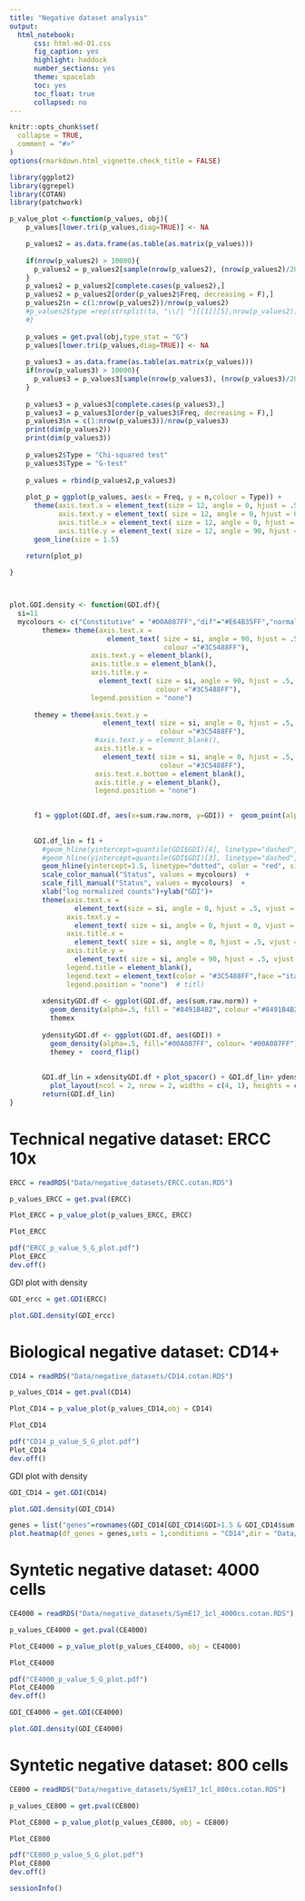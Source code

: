 ```yaml
---
title: "Negative dataset analysis"
output:
  html_notebook:
      css: html-md-01.css
      fig_caption: yes
      highlight: haddock
      number_sections: yes
      theme: spacelab
      toc: yes
      toc_float: true
      collapsed: no
---
```

```r
knitr::opts_chunk$set(
  collapse = TRUE,
  comment = "#>"
)
options(rmarkdown.html_vignette.check_title = FALSE)
```


```r
library(ggplot2)
library(ggrepel)
library(COTAN)
library(patchwork)

p_value_plot <-function(p_values, obj){
    p_values[lower.tri(p_values,diag=TRUE)] <- NA

    p_values2 = as.data.frame(as.table(as.matrix(p_values))) 
    
    if(nrow(p_values2) > 10000){
      p_values2 = p_values2[sample(nrow(p_values2), (nrow(p_values2)/20)) , ]
    }
    p_values2 = p_values2[complete.cases(p_values2),]
    p_values2 = p_values2[order(p_values2$Freq, decreasing = F),]
    p_values2$n = c(1:nrow(p_values2))/nrow(p_values2)
    #p_values2$type =rep(strsplit(ta, "\\/| ")[[1]][5],nrow(p_values2)) 
    #}
    
    p_values = get.pval(obj,type_stat = "G")
    p_values[lower.tri(p_values,diag=TRUE)] <- NA
    
    p_values3 = as.data.frame(as.table(as.matrix(p_values))) 
    if(nrow(p_values3) > 10000){
      p_values3 = p_values3[sample(nrow(p_values3), (nrow(p_values3)/20)),]
    }
    
    p_values3 = p_values3[complete.cases(p_values3),]
    p_values3 = p_values3[order(p_values3$Freq, decreasing = F),]
    p_values3$n = c(1:nrow(p_values3))/nrow(p_values3)
    print(dim(p_values2))
    print(dim(p_values3))
    
    p_values2$Type = "Chi-squared test"
    p_values3$Type = "G-test"
    
    p_values = rbind(p_values2,p_values3)
    
    plot_p = ggplot(p_values, aes(x = Freq, y = n,colour = Type)) +
      theme(axis.text.x = element_text(size = 12, angle = 0, hjust = .5, vjust = .5, face = "plain"),
            axis.text.y = element_text( size = 12, angle = 0, hjust = 0, vjust = .5, face = "plain"),  
            axis.title.x = element_text( size = 12, angle = 0, hjust = .5, vjust = 0, face = "plain"),
            axis.title.y = element_text( size = 12, angle = 90, hjust = .5, vjust = .5, face = "plain")) + labs(x = "p-value", y = "percentile" ) +
      geom_line(size = 1.5) 

    return(plot_p)
  
}



plot.GDI.density <- function(GDI.df){
  si=11
  mycolours <- c("Constitutive" = "#00A087FF","dif"="#E64B35FF","normal" = "#8491B4B2")
        themex= theme(axis.text.x = 
                        element_text( size = si, angle = 90, hjust = .5, vjust = .5, face = "plain", 
                                      colour ="#3C5488FF"),
                    axis.text.y = element_blank(),  
                    axis.title.x = element_blank(),
                    axis.title.y = 
                      element_text( size = si, angle = 90, hjust = .5, vjust = .5, face = "plain", 
                                    colour ="#3C5488FF"),
                    legend.position = "none") 
      
      themey = theme(axis.text.y = 
                       element_text( size = si, angle = 0, hjust = .5, vjust = .5, face = "plain", 
                                     colour ="#3C5488FF"),
                     #axis.text.y = element_blank(),  
                     axis.title.x = 
                       element_text( size = si, angle = 0, hjust = .5, vjust = .5, face = "plain", 
                                     colour ="#3C5488FF"),
                     axis.text.x.bottom = element_blank(),
                     axis.title.y = element_blank(),
                     legend.position = "none") 

  
      f1 = ggplot(GDI.df, aes(x=sum.raw.norm, y=GDI)) +  geom_point(alpha = 0.4, color = "#8491B4B2", size=2.5)
      
      
      GDI.df_lin = f1 + 
        #geom_hline(yintercept=quantile(GDI$GDI)[4], linetype="dashed", color = "darkblue") +
        #geom_hline(yintercept=quantile(GDI$GDI)[3], linetype="dashed", color = "darkblue") +
        geom_hline(yintercept=1.5, linetype="dotted", color = "red", size= 1) +
        scale_color_manual("Status", values = mycolours)  +
        scale_fill_manual("Status", values = mycolours)  +
        xlab("log normalized counts")+ylab("GDI")+
        theme(axis.text.x = 
                element_text(size = si, angle = 0, hjust = .5, vjust = .5, face = "plain", colour ="#3C5488FF" ),
              axis.text.y = 
                element_text( size = si, angle = 0, hjust = 0, vjust = .5, face = "plain", colour ="#3C5488FF"),  
              axis.title.x = 
                element_text( size = si, angle = 0, hjust = .5, vjust = 0, face = "plain", colour ="#3C5488FF"),
              axis.title.y = 
                element_text( size = si, angle = 90, hjust = .5, vjust = .5, face = "plain", colour ="#3C5488FF"),
              legend.title = element_blank(),
              legend.text = element_text(color = "#3C5488FF",face ="italic" ),
              legend.position = "none")  # titl)
      
        xdensityGDI.df <- ggplot(GDI.df, aes(sum.raw.norm)) + 
          geom_density(alpha=.5, fill = "#8491B4B2", colour ="#8491B4B2" ) +
          themex  
      
        ydensityGDI.df <- ggplot(GDI.df, aes(GDI)) + 
          geom_density(alpha=.5, fill="#00A087FF", colour= "#00A087FF") + 
          themey +  coord_flip() 
          
      
        GDI.df_lin = xdensityGDI.df + plot_spacer() + GDI.df_lin+ ydensityGDI.df + 
          plot_layout(ncol = 2, nrow = 2, widths = c(4, 1), heights = c(1, 4))
        return(GDI.df_lin)
}
```

# Technical negative dataset: ERCC 10x
```r
ERCC = readRDS("Data/negative_datasets/ERCC.cotan.RDS")
```
```r
p_values_ERCC = get.pval(ERCC)

Plot_ERCC = p_value_plot(p_values_ERCC, ERCC)

Plot_ERCC
```
```r
pdf("ERCC_p_value_S_G_plot.pdf")
Plot_ERCC
dev.off()
```


GDI plot with density

```r
GDI_ercc = get.GDI(ERCC)

plot.GDI.density(GDI_ercc)
```


# Biological negative dataset: CD14+
```r
CD14 = readRDS("Data/negative_datasets/CD14.cotan.RDS")
```
```r
p_values_CD14 = get.pval(CD14)

Plot_CD14 = p_value_plot(p_values_CD14,obj = CD14)

Plot_CD14
```
```r
pdf("CD14_p_value_S_G_plot.pdf")
Plot_CD14
dev.off()
```


GDI plot with density

```r
GDI_CD14 = get.GDI(CD14)

plot.GDI.density(GDI_CD14)
```
```r
genes = list("genes"=rownames(GDI_CD14[GDI_CD14$GDI>1.5 & GDI_CD14$sum.raw.norm > 5 & GDI_CD14$exp.cells > 2.5,]))
plot.heatmap(df_genes = genes,sets = 1,conditions = "CD14",dir = "Data/negative_datasets/")
```


# Syntetic negative dataset: 4000 cells
```r
CE4000 = readRDS("Data/negative_datasets/SymE17_1cl_4000cs.cotan.RDS")
```
```r
p_values_CE4000 = get.pval(CE4000)

Plot_CE4000 = p_value_plot(p_values_CE4000, obj = CE4000)

Plot_CE4000

```
```r
pdf("CE4000_p_value_S_G_plot.pdf")
Plot_CE4000
dev.off()
```

```r
GDI_CE4000 = get.GDI(CE4000)

plot.GDI.density(GDI_CE4000)
```


# Syntetic negative dataset: 800 cells
```r
CE800 = readRDS("Data/negative_datasets/SymE17_1cl_800cs.cotan.RDS")
```
```r
p_values_CE800 = get.pval(CE800)

Plot_CE800 = p_value_plot(p_values_CE800, obj = CE800)

Plot_CE800
```
```r
pdf("CE800_p_value_S_G_plot.pdf")
Plot_CE800
dev.off()
```


```r
sessionInfo()
```


